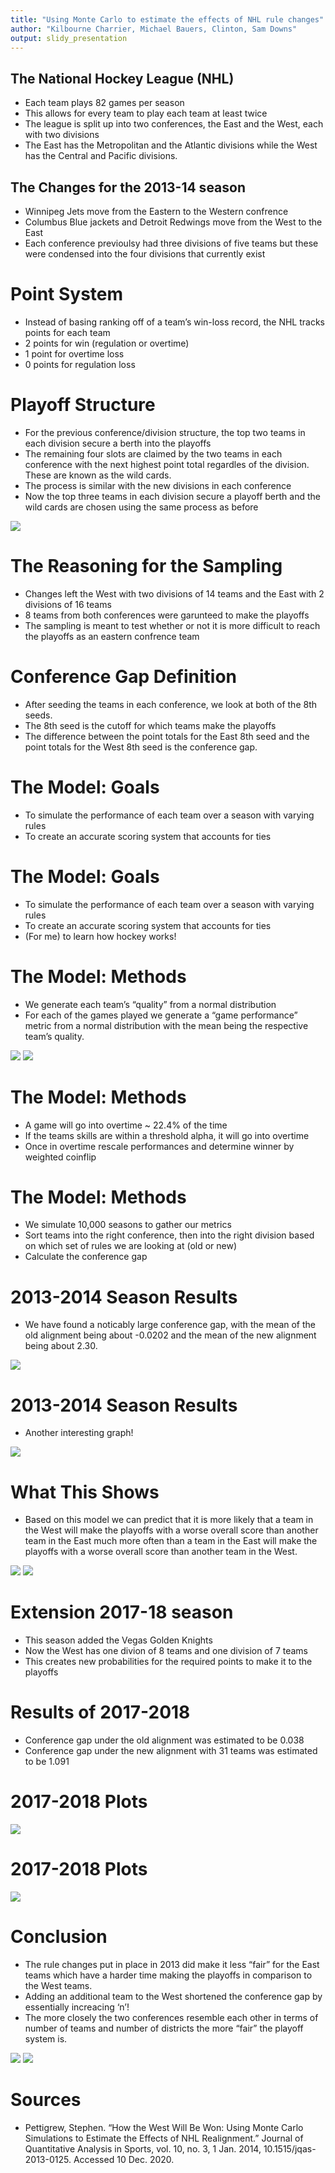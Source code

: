 ---
title: "Using Monte Carlo to estimate the effects of NHL rule changes"
author: "Kilbourne Charrier, Michael Bauers, Clinton, Sam Downs"
output: slidy_presentation 
---

## The National Hockey League (NHL)

- Each team plays 82 games per season
- This allows for every team to play each team at least twice
- The league is split up into two conferences, the East and the West, each with two divisions
- The East has the Metropolitan and the Atlantic divisions while the West has the Central and Pacific divisions.

## The Changes for the 2013-14 season

- Winnipeg Jets move from the Eastern to the Western confrence
- Columbus Blue jackets and Detroit Redwings move from the West to the East
- Each conference previoulsy had three divisions of five teams but these were condensed into the four divisions that currently exist

# Point System
- Instead of basing ranking off of a team's win-loss record, the NHL tracks points for each team
- 2 points for win (regulation or overtime)
- 1 point for overtime loss
- 0 points for regulation loss

# Playoff Structure
- For the previous conference/division structure, the top two teams in each division secure a berth into the playoffs
- The remaining four slots are claimed by the two teams in each conference with the next highest point total regardles of the division. These are known as the wild cards.
- The process is similar with the new divisions in each conference
- Now the top three teams in each division secure a playoff berth and the wild cards are chosen using the same process as before

![](Images/nhl-playoff-bracket.jpg)

# The Reasoning for the Sampling

- Changes left the West with two divisions of 14 teams and the East with 2 divisions of 16 teams
- 8 teams from both conferences were garunteed to make the playoffs
- The sampling is meant to test whether or not it is more difficult to reach the playoffs as an eastern confrence team

# Conference Gap Definition

- After seeding the teams in each conference, we look at both of the 8th seeds. 
- The 8th seed is the cutoff for which teams make the playoffs 
- The difference between the point totals for the East 8th seed and the point totals for the West 8th seed is the conference gap.

# The Model: Goals

- To simulate the performance of each team over a season with varying rules
- To create an accurate scoring system that accounts for ties

# The Model: Goals

- To simulate the performance of each team over a season with varying rules
- To create an accurate scoring system that accounts for ties
- (For me) to learn how hockey works!

# The Model: Methods

- We generate each team's "quality" from a normal distribution
- For each of the games played we generate a "game performance" metric from a normal distribution with the mean being the respective team's quality.

![](Images/teamQuality.png)
![](Images/teamPerformance.png)

# The Model: Methods

- A game will go into overtime ~ 22.4% of the time
- If the teams skills are within a threshold alpha, it will go into overtime
- Once in overtime rescale performances and determine winner by weighted coinflip

# The Model: Methods

- We simulate 10,000 seasons to gather our metrics
- Sort teams into the right conference, then into the right division based on which set of rules we are looking at (old or new)
- Calculate the conference gap

# 2013-2014 Season Results

- We have found a noticably large conference gap, with the mean of the old alignment being about -0.0202 and the mean of the new alignment being about 2.30.

![](Images/GapVis.png)

# 2013-2014 Season Results

- Another interesting graph!

![](Images/SeedPlace.png)

# What This Shows

- Based on this model we can predict that it is more likely that a team in the West will make the playoffs with a worse overall score than another team in the East much more often than a team in the East will make the playoffs with a worse overall score than another team in the West.

![](Images/GapVis.png)
![](Images/SeedPlace.png)

# Extension 2017-18 season

- This season added the Vegas Golden Knights
- Now the West has one divion of 8 teams and one division of 7 teams
- This creates new probabilities for the required points to make it to the playoffs

# Results of 2017-2018

- Conference gap under the old alignment was estimated to be 0.038 
- Conference gap under the new alignment with 31 teams was estimated to be 1.091 

# 2017-2018 Plots

![](Images/gapvis20172018.png)

# 2017-2018 Plots

![](Images/seedplace20172018.png)

# Conclusion

- The rule changes put in place in 2013 did make it less "fair" for the East teams which have a harder time making the playoffs in comparison to the West teams.
- Adding an additional team to the West shortened the conference gap by essentially increacing 'n'!
- The more closely the two conferences resemble each other in terms of number of teams and number of districts the more "fair" the playoff system is.

![](Images/GapVis.png)
![](Images/gapvis20172018.png)

# Sources

- Pettigrew, Stephen. “How the West Will Be Won: Using Monte Carlo Simulations to Estimate the Effects of NHL Realignment.” Journal of Quantitative Analysis in Sports, vol. 10, no. 3, 1 Jan. 2014, 10.1515/jqas-2013-0125. Accessed 10 Dec. 2020.
